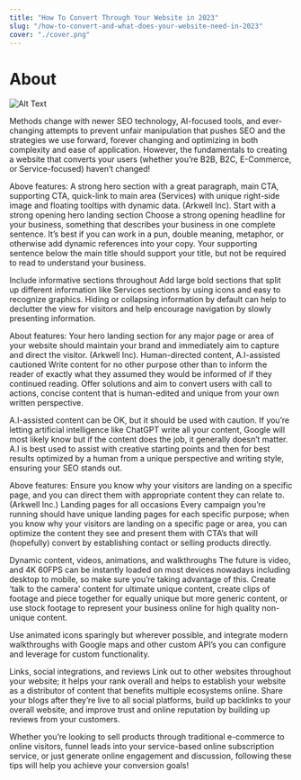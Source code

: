 ```yaml
---
title: "How To Convert Through Your Website in 2023"
slug: "/how-to-convert-and-what-does-your-website-need-in-2023"
cover: "./cover.png"
---
```


# About

![Alt Text](/cover.png "Image Title")

Methods change with newer SEO technology, AI-focused tools, and ever-changing attempts to prevent unfair manipulation that pushes SEO and the strategies we use forward, forever changing and optimizing in both complexity and ease of application. However, the fundamentals to creating a website that converts your users (whether you’re B2B, B2C, E-Commerce, or Service-focused) haven’t changed!

Above features: A strong hero section with a great paragraph, main CTA, supporting CTA, quick-link to main area (Services) with unique right-side image and floating tooltips with dynamic data. (Arkwell Inc).
Start with a strong opening hero landing section
Choose a strong opening headline for your business, something that describes your business in one complete sentence. It’s best if you can work in a pun, double meaning, metaphor, or otherwise add dynamic references into your copy. Your supporting sentence below the main title should support your title, but not be required to read to understand your business.

Include informative sections throughout
Add large bold sections that split up different information like Services sections by using icons and easy to recognize graphics. Hiding or collapsing information by default can help to declutter the view for visitors and help encourage navigation by slowly presenting information.

About features: Your hero landing section for any major page or area of your website should maintain your brand and immediately aim to capture and direct the visitor. (Arkwell Inc).
Human-directed content, A.I-assisted cautioned
Write content for no other purpose other than to inform the reader of exactly what they assumed they would be informed of if they continued reading. Offer solutions and aim to convert users with call to actions, concise content that is human-edited and unique from your own written perspective.

A.I-assisted content can be OK, but it should be used with caution. If you’re letting artificial intelligence like ChatGPT write all your content, Google will most likely know but if the content does the job, it generally doesn’t matter. A.I is best used to assist with creative starting points and then for best results optimized by a human from a unique perspective and writing style, ensuring your SEO stands out.

Above features: Ensure you know why your visitors are landing on a specific page, and you can direct them with appropriate content they can relate to. (Arkwell Inc.)
Landing pages for all occasions
Every campaign you’re running should have unique landing pages for each specific purpose; when you know why your visitors are landing on a specific page or area, you can optimize the content they see and present them with CTA’s that will (hopefully) convert by establishing contact or selling products directly.

Dynamic content, videos, animations, and walkthroughs
The future is video, and 4K 60FPS can be instantly loaded on most devices nowadays including desktop to mobile, so make sure you’re taking advantage of this. Create ‘talk to the camera’ content for ultimate unique content, create clips of footage and piece together for equally unique but more generic content, or use stock footage to represent your business online for high quality non-unique content.

Use animated icons sparingly but wherever possible, and integrate modern walkthroughs with Google maps and other custom API’s you can configure and leverage for custom functionality.

Links, social integrations, and reviews
Link out to other websites throughout your website; it helps your rank overall and helps to establish your website as a distributor of content that benefits multiple ecosystems online. Share your blogs after they’re live to all social platforms, build up backlinks to your overall website, and improve trust and online reputation by building up reviews from your customers.

Whether you’re looking to sell products through traditional e-commerce to online visitors, funnel leads into your service-based online subscription service, or just generate online engagement and discussion, following these tips will help you achieve your conversion goals!

